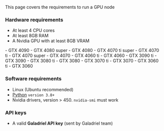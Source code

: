 This page covers the requirements to run a GPU node

### Hardware requirements

- At least 4 CPU cores
- At least 8GB RAM
- A Nvidia GPU with at least 8GB VRAM
<Accordion title="Recommended GPUs">
    - GTX 4090
    - GTX 4080 super
    - GTX 4080
    - GTX 4070 ti super
    - GTX 4070 ti
    - GTX 4070 super
    - GTX 4070
    - GTX 4060 ti
    - GTX 4060
    - GTX 3090 ti
    - GTX 3090
    - GTX 3080 ti
    - GTX 3080
    - GTX 3070 ti
    - GTX 3070
    - GTX 3060 ti
    - GTX 3060
</Accordion>


### Software requirements

- Linux (Ubuntu recommended)
- [Python](https://www.python.org/downloads/)  `version 3.8+`
- Nvidia drivers, version > 450. `nvidia-smi` must work

### API keys

- A valid **Galadriel API key** (sent by Galadriel team)
